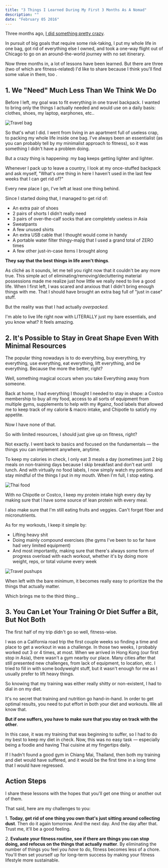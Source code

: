 ```yaml
---
title: "3 Things I Learned During My First 3 Months As A Nomad"
description: ""
date: "February 05 2016"
---
```



Three months ago, [I did something pretty crazy](/blog/crazy).

In pursuit of big goals that require some risk-taking, I put my whole life in one bag, got rid of everything else I owned, and took a one-way flight out of Chicago to go on an around-the-world journey with no set itinerary.

Now three months in, a lot of lessons have been learned. But there are three (two of which are fitness-related) I'd like to share because I think you'll find some value in them, too .

## 1. We "Need" Much Less Than We Think We Do

Before I left, my goal was to fit everything in one travel backpack. I wanted to bring only the things I actually needed and would use on a daily basis: clothes, shoes, my laptop, earphones, etc..

![Travel bag](/img/travel-bag.jpg)

So that's what I did. I went from living in an apartment full of useless crap, to packing my whole life inside one bag. I've always been an essentialist (as you can probably tell by my minimalist approach to fitness), so it was something I didn't have a problem doing.

But a crazy thing is happening: my bag keeps getting lighter and lighter.

Whenever I pack up to leave a country, I look at my once-stuffed backpack and ask myself, "What's one thing in here I haven't used in the last few weeks that I can get rid of?"

Every new place I go, I've left at least one thing behind.

Since I started doing that, I managed to get rid of:

* An extra pair of shoes
* 2 pairs of shorts I didn't really need
* 3 pairs of over-the-calf socks that are completely useless in Asia
* Sweatpants
* A few unused shirts
* An extra USB cable that I thought would come in handy
* A portable water filter thingy-majig that I used a grand total of ZERO times
* A few other just-in-case items I brought along

**They say that the best things in life aren't things**.

As cliché as it sounds, let me tell you right now that it couldn't be any more true. This simple act of eliminating/removing/decluttering material possessions made me realize just how little we really need to live a good life. When I first left, I was scared and anxious that I didn't bring enough things with me. That I should have brought an extra bag full of "just in case" stuff.

But the reality was that I had actually _overpacked_.

I'm able to live life right now with LITERALLY just my bare essentials, and you know what? It feels amazing.

## 2\. It's Possible to Stay in Great Shape Even With Minimal Resources

The popular thing nowadays is to do everything, buy everything, try everything, use everything, eat everything, lift everything, and be everything. Because the more the better, right?

Well, something magical occurs when you take Everything away from someone.

Back at home, I had everything I thought I needed to stay in shape: a Costco membership to buy all my food, access to all sorts of equipment from multiple gyms, supplements to help with my #gainz, food labels that allowed me to keep track of my calorie & macro intake, and Chipotle to satisfy my appetite.

Now I have none of that.

So with limited resources, I should just give up on fitness, right?

Not exactly. I went back to basics and focused on the fundamentals — the things you can implement anywhere, anytime.

To keep my calories in check, I only eat 3 meals a day (sometimes just 2 big meals on non-training days because I skip breakfast and don't eat until lunch. And with virtually no food labels, I now simply watch my portions and stay mindful of the things I put in my mouth. When I'm full, I stop eating.

![Thai food](/img/thai-meat-on-stick.jpg)

With no Chipotle or Costco, I keep my protein intake high every day by making sure that I have some source of lean protein with every meal.

I also make sure that I'm still eating fruits and veggies. Can't forget fiber and micronutrients.

As for my workouts, I keep it simple by:

* Lifting heavy shit
* Doing mainly compound exercises (the gyms I've been to so far have had very limited equipment)
* And most importantly, making sure that there's always some form of progress overload with each workout, whether it's by doing more weight, reps, or total volume every week

![Travel pushups](/img/travel-pushups.jpg)

When left with the bare minimum, it becomes really easy to prioritize the the things that actually matter.

Which brings me to the third thing…

## 3\. You Can Let Your Training Or Diet Suffer a Bit, But Not Both

The first half of my trip didn't go so well, fitness-wise.

I was on a California road trip the first couple weeks so finding a time and place to get a workout in was a challenge. In those two weeks, I probably worked out 3 or 4 times, at most. When we arrived in Hong Kong (our first stop in Asia), there wasn't a gym nearby our place. Many cities after that still presented new challenges, from lack of equipment, to location, etc. I tried to fill in with some bodyweight stuff, but it wasn't enough for me as I usually prefer to lift heavy things.

So knowing that my training was either really shitty or non-existent, I had to dial in on my diet.

It's no secret that training and nutrition go hand-in-hand. In order to get optimal results, you need to put effort in both your diet and workouts. We all know that.

**But if one suffers, you have to make sure that you stay on track with the other**.

In this case, it was my training that was beginning to suffer, so I had to do my best to keep my diet in check. Now, this was no easy task — especially being a foodie and having Thai cuisine at my fingertips daily.

If I hadn't found a good gym in Chiang Mai, Thailand, then both my training and diet would have suffered, and it would be the first time in a long time that I would have regressed.

## Action Steps

I share these lessons with the hopes that you'll get one thing or another out of them.

That said, here are my challenges to you:

1\. **Today, get rid of one thing you own that's just sitting around collecting dust**. Then do it again tomorrow. And the next day. And the day after that. Trust me, it'll be a good feeling.

2\. **Evaluate your fitness routine, see if there are things you can stop doing, and refocus on the things that actually matter**. By eliminating the number of things you feel you _have_ to do, fitness becomes less of a chore. You'll then set yourself up for long-term success by making your fitness lifestyle more sustainable.